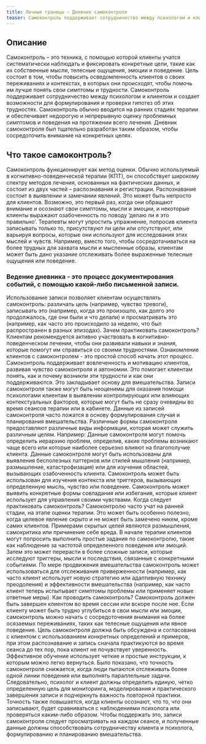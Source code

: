 ```yaml
---
title: Личные границы – Дневник самоконтроля
teaser: Самоконтроль поддерживает сотрудничество между психологом и клиентом и создает возможности для формулирования и проверки гипотез об этих трудностях. Самоконтроль обычно вводится на ранних стадиях терапии и обеспечивает недорогую и непрерывную оценку проблемных симптомов и поведения на протяжении всего лечения. Дневник самоконтроля был тщательно разработан таким образом, чтобы сосредоточить внимание на конкретных целях.
---
```



## Описание
Самоконтроль – это техника, с помощью которой клиенты учатся систематически наблюдать и фиксировать конкретные цели, такие как их собственные мысли, телесные ощущения, эмоции и поведение. Цель состоит в том, чтобы повысить осведомленность клиентов о своих переживаниях и контекстах, в которых они происходят, чтобы помочь им лучше понять свои симптомы и трудности. Самоконтроль поддерживает сотрудничество между психологом и клиентом и создает возможности для формулирования и проверки гипотез об этих трудностях. Самоконтроль обычно вводится на ранних стадиях терапии и обеспечивает недорогую и непрерывную оценку проблемных симптомов и поведения на протяжении всего лечения. Дневник самоконтроля был тщательно разработан таким образом, чтобы сосредоточить внимание на конкретных целях.

## Что такое самоконтроль?
Самоконтроль функционирует как метод оценки. Обычно используемый в когнитивно-поведенческой терапии (КПТ), он способствует широкому спектру методов лечения, основанных на фактических данных, и состоит из двух частей – распознавания и регистрации. Распознавание состоит в выявлении и замечании явлений. Это может быть непросто для клиентов. Возможно, это первый раз, когда они обращают внимание и осознают свои симптомы, мысли и эмоции, и некоторые клиенты выражают озабоченность по поводу ‘делаю ли я это правильно’. Терапевты могут упростить упражнение, попросив клиента записывать только то, присутствуют ли цели или отсутствуют, или варьируя вопросы, которые они используют для исследования этих мыслей и чувств. Например, вместо того, чтобы сосредотачиваться на более трудных для захвата мысли и мысленные образы, клиентам может быть дано указание отслеживать более выраженные телесные ощущения или поведение.

### Ведение дневника - это процесс документирования событий, с помощью какой-либо письменной записи.

Использование записи позволяет клиентам осуществлять самоконтроль: различать цель (например, чувство тревоги), записывать это (например, когда это произошло, как долго это продолжалось, где они были и что делали) и просматривать это (например, как часто это происходило за неделю, что был распространен в разных эпизодах). Зачем практиковать самоконтроль? Клиентам рекомендуется активно участвовать в когнитивно-поведенческом лечении, чтобы они развивали навыки и знания, которые помогут им справиться со своими трудностями. Ознакомление клиентов с самоконтролем - это простой способ начать этот процесс. Самоконтроль поддерживает вовлеченность и мотивацию клиентов, развивая чувство самоконтроля и автономии. Это помогает клиентам понять, как и почему возникли эти трудности и как они поддерживаются. Это закладывает основу для вмешательства. Записи самоконтроля также могут быть неоценимы для оказания помощи психологами клиентам в выявлении контролирующих или влияющих контекстуальных факторов, которые могут быть не сразу очевидны во время
сеансов терапии или в кабинете.
Данные из записей самоконтроля часто ложатся в основу формулирования случая и планирования вмешательства.
Различные формы самоконтроля предоставляют различные виды информации, которая может служить различным целям.
Например: Данные самоконтроля могут помочь определить иерархию проблем, определив, какие проблемы возникают
чаще всего или которые наиболее серьезно влияют на благополучие клиента.
Данные самоконтроля могут быть использованы для выявления бесполезных паттернов или стилей мышления (например,
размышление, катастрофизация) или для изучения областей, вызывающих озабоченность клиента.
Самоконтроль может быть использован для изучения контекста или триггеров, вызывающих определенную мысль, чувство
или поведение.
Самоконтроль может выявить конкретные формы совладания или избегания, которые клиент использует для управления 
своими чувствами.
Когда следует практиковать самоконтроль?
Самоконтролю часто учат на ранней стадии, на этапе оценки терапии. Это может быть особенно полезно, когда целевое
явление скрыто и не может быть замечено никем, кроме самих клиентов. Примерами скрытых целей являются размышления,
самокритика или причинение себе вреда.
В начале терапии клиентов могут попросить выполнить простые задания по самоконтролю, такие как наблюдение за
частотой определенного поведения или эмоций. Затем это может перерасти в более сложные записи, которые исследуют
триггеры, мысли и последствия, связанные с конкретными событиями. По мере продвижения вмешательства самоконтроль
может использоваться для отслеживания приверженности (например, как часто клиент использует новую стратегию или
адаптивную технику преодоления) и эффективности вмешательства (например, как часто клиент теперь испытывает
симптомы проблемы или применяет новые ответные меры).
Как проводить самоконтроль?
Самоконтроль должен быть завершен клиентом во время сессии или вскоре после нее. Если клиенту может быть трудно
углубиться в свои мысли или эмоции, самоконтроль можно начать с сосредоточения внимания на более осязаемых
переживаниях, таких как телесные ощущения или явное поведение. Цель самоконтроля должна быть обсуждена и
согласована с клиентом с использованием конкретных определений и примеров, при этом распознавание и запись сначала
практикуются во время сеанса до тех пор, пока клиент не почувствует уверенность.
Эффективное обучение использует четкие и простые инструкции, к которым можно легко вернуться. Было показано, что
точность самоконтроля снижается, когда люди пытаются отслеживать более одной линии поведения или выполнять
параллельные задачи. Следовательно, психолог и клиент должны определить единую, четко определенную цель для
мониторинга, моделирования и практического завершения записи и подчеркнуть важность повторной практики.
Точность также повышается, когда клиенты осознают, что то, что они записывают, будет сравниваться с наблюдениями
психолога или проверяться каким-либо образом. Чтобы поддержать это, записи самоконтроля следует просматривать на
каждом сеансе, и полученные данные должны способствовать сотрудничеству клиента и психолога, формулированию и
планированию вмешательства.
